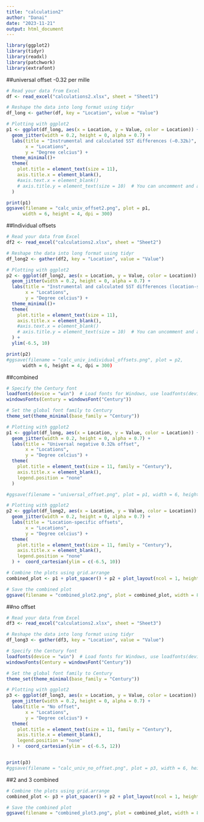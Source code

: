 ---
title: "calculation2"
author: "Danai"
date: "2023-11-21"
output: html_document
---


```{r}
library(ggplot2)
library(tidyr)
library(readxl)
library(patchwork)
library(extrafont)
```

##universal offset -0.32 per mille
```{r}
# Read your data from Excel
df <- read_excel("calculations2.xlsx", sheet = "Sheet1")
```

```{r}
# Reshape the data into long format using tidyr
df_long <- gather(df, key = "Location", value = "Value")
```

```{r}
# Plotting with ggplot2
p1 <- ggplot(df_long, aes(x = Location, y = Value, color = Location)) +
  geom_jitter(width = 0.2, height = 0, alpha = 0.7) +
  labs(title = "Instrumental and calculated SST differences (−0.32‰)",
       x = "Locations",
       y = "Degree celcius") +
  theme_minimal()+
  theme(
    plot.title = element_text(size = 11),
    axis.title.x = element_blank(),
    #axis.text.x = element_blank()
    # axis.title.y = element_text(size = 10)  # You can uncomment and adjust this line if needed
  )

print(p1)
ggsave(filename = "calc_univ_offset2.png", plot = p1,
      width = 6, height = 4, dpi = 300)
```

##Individual offsets
```{r}
# Read your data from Excel
df2 <- read_excel("calculations2.xlsx", sheet = "Sheet2")
```

```{r}
# Reshape the data into long format using tidyr
df_long2 <- gather(df2, key = "Location", value = "Value")
```

```{r}
# Plotting with ggplot2
p2 <- ggplot(df_long2, aes(x = Location, y = Value, color = Location)) +
  geom_jitter(width = 0.2, height = 0, alpha = 0.7) +
  labs(title = "Instrumental and calculated SST differences (location-specific offsets)",
       x = "Locations",
       y = "Degree celcius") +
  theme_minimal()+
  theme(
    plot.title = element_text(size = 11),
    axis.title.x = element_blank(),
    #axis.text.x = element_blank()
    # axis.title.y = element_text(size = 10)  # You can uncomment and adjust this line if needed
  ) +
  ylim(-6.5, 10)

print(p2)
#ggsave(filename = "calc_univ_individual_offsets.png", plot = p2,
      width = 6, height = 4, dpi = 300)
```

##combined
```{r}
# Specify the Century font
loadfonts(device = "win")  # Load fonts for Windows, use loadfonts(device = "pdf") for pdf output
windowsFonts(Century = windowsFont("Century"))

# Set the global font family to Century
theme_set(theme_minimal(base_family = "Century"))

# Plotting with ggplot2
p1 <- ggplot(df_long, aes(x = Location, y = Value, color = Location)) +
  geom_jitter(width = 0.2, height = 0, alpha = 0.7) +
  labs(title = "Universal negative 0.32‰ offset",
       x = "Locations",
       y = "Degree celcius") +
  theme(
    plot.title = element_text(size = 11, family = "Century"),
    axis.title.x = element_blank(),
    legend.position = "none"
  ) 

#ggsave(filename = "universal_offset.png", plot = p1, width = 6, height = 5, dpi = 300)

# Plotting with ggplot2
p2 <- ggplot(df_long2, aes(x = Location, y = Value, color = Location)) +
  geom_jitter(width = 0.2, height = 0, alpha = 0.7) +
  labs(title = "Location-specific offsets",
       x = "Locations",
       y = "Degree celcius") +
  theme(
    plot.title = element_text(size = 11, family = "Century"),
    axis.title.x = element_blank(),
    legend.position = "none"
  ) +  coord_cartesian(ylim = c(-6.5, 10))  

# Combine the plots using grid.arrange
combined_plot <- p1 + plot_spacer() + p2 + plot_layout(ncol = 1, heights = c(1, 0.1, 1))

# Save the combined plot
ggsave(filename = "combined_plot2.png", plot = combined_plot, width = 8, height = 8, dpi = 300)
```

##no offset 
```{r}
# Read your data from Excel
df3 <- read_excel("calculations2.xlsx", sheet = "Sheet3")
```

```{r}
# Reshape the data into long format using tidyr
df_long3 <- gather(df3, key = "Location", value = "Value")
```

```{r}
# Specify the Century font
loadfonts(device = "win")  # Load fonts for Windows, use loadfonts(device = "pdf") for pdf output
windowsFonts(Century = windowsFont("Century"))

# Set the global font family to Century
theme_set(theme_minimal(base_family = "Century"))

# Plotting with ggplot2
p3 <- ggplot(df_long3, aes(x = Location, y = Value, color = Location)) +
  geom_jitter(width = 0.2, height = 0, alpha = 0.7) +
  labs(title = "No offset",
       x = "Locations",
       y = "Degree celcius") +
  theme(
    plot.title = element_text(size = 11, family = "Century"),
    axis.title.x = element_blank(),
    legend.position = "none"
  ) +  coord_cartesian(ylim = c(-6.5, 12))


print(p3)
#ggsave(filename = "calc_univ_no_offset.png", plot = p3, width = 6, height = 4, dpi = 300)
```

##2 and 3 combined
```{r}
# Combine the plots using grid.arrange
combined_plot <- p3 + plot_spacer() + p2 + plot_layout(ncol = 1, heights = c(1, 0.1, 1))

# Save the combined plot
ggsave(filename = "combined_plot3.png", plot = combined_plot, width = 8, height = 8, dpi = 300)
```